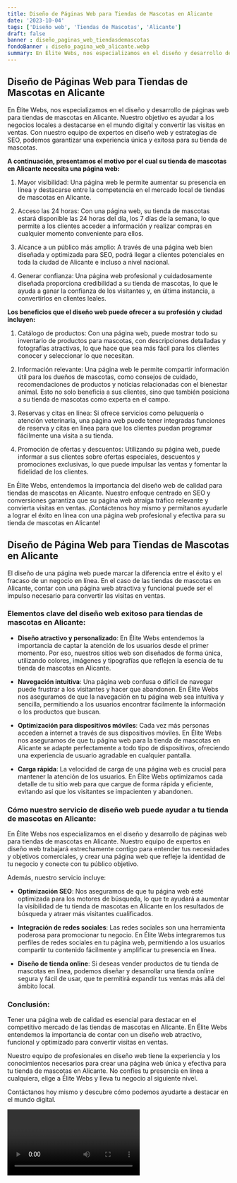 ```yaml
---
title: Diseño de Páginas Web para Tiendas de Mascotas en Alicante
date: '2023-10-04'
tags: ['Diseño web', 'Tiendas de Mascotas', 'Alicante']
draft: false
banner : diseño_paginas_web_tiendasdemascotas
fondoBanner : diseño_pagina_web_alicante.webp
summary: En Élite Webs, nos especializamos en el diseño y desarrollo de páginas web para tiendas de mascotas en Alicante. Nuestro objetivo es ayudar a los negocios locales a destacarse en el mundo digital y convertir las visitas en ventas. Con nuestro equipo de expertos en diseño web y estrategias de SEO, podemos garantizar una experiencia única y exitosa para su tienda de mascotas.
---
```


## Diseño de Páginas Web para Tiendas de Mascotas en Alicante

En Élite Webs, nos especializamos en el diseño y desarrollo de páginas web para tiendas de mascotas en Alicante. Nuestro objetivo es ayudar a los negocios locales a destacarse en el mundo digital y convertir las visitas en ventas. Con nuestro equipo de expertos en diseño web y estrategias de SEO, podemos garantizar una experiencia única y exitosa para su tienda de mascotas.

**A continuación, presentamos el motivo por el cual su tienda de mascotas en Alicante necesita una página web:**

1. Mayor visibilidad: Una página web le permite aumentar su presencia en línea y destacarse entre la competencia en el mercado local de tiendas de mascotas en Alicante.

2. Acceso las 24 horas: Con una página web, su tienda de mascotas estará disponible las 24 horas del día, los 7 días de la semana, lo que permite a los clientes acceder a información y realizar compras en cualquier momento conveniente para ellos.

3. Alcance a un público más amplio: A través de una página web bien diseñada y optimizada para SEO, podrá llegar a clientes potenciales en toda la ciudad de Alicante e incluso a nivel nacional.

4. Generar confianza: Una página web profesional y cuidadosamente diseñada proporciona credibilidad a su tienda de mascotas, lo que le ayuda a ganar la confianza de los visitantes y, en última instancia, a convertirlos en clientes leales.

**Los beneficios que el diseño web puede ofrecer a su profesión y ciudad incluyen:**

1. Catálogo de productos: Con una página web, puede mostrar todo su inventario de productos para mascotas, con descripciones detalladas y fotografías atractivas, lo que hace que sea más fácil para los clientes conocer y seleccionar lo que necesitan.

2. Información relevante: Una página web le permite compartir información útil para los dueños de mascotas, como consejos de cuidado, recomendaciones de productos y noticias relacionadas con el bienestar animal. Esto no solo beneficia a sus clientes, sino que también posiciona a su tienda de mascotas como experta en el campo.

3. Reservas y citas en línea: Si ofrece servicios como peluquería o atención veterinaria, una página web puede tener integradas funciones de reserva y citas en línea para que los clientes puedan programar fácilmente una visita a su tienda.

4. Promoción de ofertas y descuentos: Utilizando su página web, puede informar a sus clientes sobre ofertas especiales, descuentos y promociones exclusivas, lo que puede impulsar las ventas y fomentar la fidelidad de los clientes.

En Élite Webs, entendemos la importancia del diseño web de calidad para tiendas de mascotas en Alicante. Nuestro enfoque centrado en SEO y conversiones garantiza que su página web atraiga tráfico relevante y convierta visitas en ventas. ¡Contáctenos hoy mismo y permítanos ayudarle a lograr el éxito en línea con una página web profesional y efectiva para su tienda de mascotas en Alicante!

<GifSeo />

<Cta />

## Diseño de Página Web para Tiendas de Mascotas en Alicante

El diseño de una página web puede marcar la diferencia entre el éxito y el fracaso de un negocio en línea. En el caso de las tiendas de mascotas en Alicante, contar con una página web atractiva y funcional puede ser el impulso necesario para convertir las visitas en ventas.

### Elementos clave del diseño web exitoso para tiendas de mascotas en Alicante:

- **Diseño atractivo y personalizado**: En Élite Webs entendemos la importancia de captar la atención de los usuarios desde el primer momento. Por eso, nuestros sitios web son diseñados de forma única, utilizando colores, imágenes y tipografías que reflejen la esencia de tu tienda de mascotas en Alicante.

- **Navegación intuitiva**: Una página web confusa o difícil de navegar puede frustrar a los visitantes y hacer que abandonen. En Élite Webs nos aseguramos de que la navegación en tu página web sea intuitiva y sencilla, permitiendo a los usuarios encontrar fácilmente la información o los productos que buscan.

- **Optimización para dispositivos móviles**: Cada vez más personas acceden a internet a través de sus dispositivos móviles. En Élite Webs nos aseguramos de que tu página web para la tienda de mascotas en Alicante se adapte perfectamente a todo tipo de dispositivos, ofreciendo una experiencia de usuario agradable en cualquier pantalla.

- **Carga rápida**: La velocidad de carga de una página web es crucial para mantener la atención de los usuarios. En Élite Webs optimizamos cada detalle de tu sitio web para que cargue de forma rápida y eficiente, evitando así que los visitantes se impacienten y abandonen.

### Cómo nuestro servicio de diseño web puede ayudar a tu tienda de mascotas en Alicante:

En Élite Webs nos especializamos en el diseño y desarrollo de páginas web para tiendas de mascotas en Alicante. Nuestro equipo de expertos en diseño web trabajará estrechamente contigo para entender tus necesidades y objetivos comerciales, y crear una página web que refleje la identidad de tu negocio y conecte con tu público objetivo.

Además, nuestro servicio incluye:

- **Optimización SEO**: Nos aseguramos de que tu página web esté optimizada para los motores de búsqueda, lo que te ayudará a aumentar la visibilidad de tu tienda de mascotas en Alicante en los resultados de búsqueda y atraer más visitantes cualificados.

- **Integración de redes sociales**: Las redes sociales son una herramienta poderosa para promocionar tu negocio. En Élite Webs integraremos tus perfiles de redes sociales en tu página web, permitiendo a los usuarios compartir tu contenido fácilmente y amplificar tu presencia en línea.

- **Diseño de tienda online**: Si deseas vender productos de tu tienda de mascotas en línea, podemos diseñar y desarrollar una tienda online segura y fácil de usar, que te permitirá expandir tus ventas más allá del ámbito local.

### Conclusión:

Tener una página web de calidad es esencial para destacar en el competitivo mercado de las tiendas de mascotas en Alicante. En Élite Webs entendemos la importancia de contar con un diseño web atractivo, funcional y optimizado para convertir visitas en ventas.

Nuestro equipo de profesionales en diseño web tiene la experiencia y los conocimientos necesarios para crear una página web única y efectiva para tu tienda de mascotas en Alicante. No confíes tu presencia en línea a cualquiera, elige a Élite Webs y lleva tu negocio al siguiente nivel.

Contáctanos hoy mismo y descubre cómo podemos ayudarte a destacar en el mundo digital.

<Video />

<CtaBot job='Tiendas de Mascotas' city='Alicante'/>

<Gmaps query='Alicante+españa+maps' />